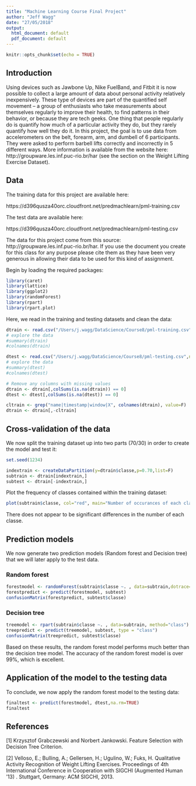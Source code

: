 ```yaml
---
title: "Machine Learning Course Final Project"
author: "Jeff Wagg"
date: "27/05/2018"
output:
  html_document: default
  pdf_document: default
---
```


```r
knitr::opts_chunk$set(echo = TRUE)
```

## Introduction

Using devices such as Jawbone Up, Nike FuelBand, and Fitbit it is now possible to collect a large amount of data about personal activity relatively inexpensively. These type of devices are part of the quantified self movement – a group of enthusiasts who take measurements about themselves regularly to improve their health, to find patterns in their behavior, or because they are tech geeks. One thing that people regularly do is quantify how much of a particular activity they do, but they rarely quantify how well they do it. In this project, the goal is to use data from accelerometers on the belt, forearm, arm, and dumbell of 6 participants. They were asked to perform barbell lifts correctly and incorrectly in 5 different ways. More information is available from the website here: http://groupware.les.inf.puc-rio.br/har (see the section on the Weight Lifting Exercise Dataset).

## Data

The training data for this project are available here:

https://d396qusza40orc.cloudfront.net/predmachlearn/pml-training.csv

The test data are available here:

https://d396qusza40orc.cloudfront.net/predmachlearn/pml-testing.csv

The data for this project come from this source: http://groupware.les.inf.puc-rio.br/har. If you use the document you create for this class for any purpose please cite them as they have been very generous in allowing their data to be used for this kind of assignment.

Begin by loading the required packages:

```r
library(caret)
library(lattice)
library(ggplot2)
library(randomForest)
library(rpart)
library(rpart.plot)
```

Here, we read in the training and testing datasets and clean the data:

```r
dtrain <- read.csv("/Users/j.wagg/DataScience/Course8/pml-training.csv",na.strings=c("NA","#DIV/0!", ""))
# explore the data
#summary(dtrain)
#colnames(dtrain)

dtest <- read.csv("/Users/j.wagg/DataScience/Course8/pml-testing.csv",na.strings=c("NA","#DIV/0!", ""))
# explore the data
#summary(dtest)
#colnames(dtest)

# Remove any columns with missing values 
dtrain <- dtrain[,colSums(is.na(dtrain)) == 0]
dtest <- dtest[,colSums(is.na(dtest)) == 0]

cltrain <- grep("name|timestamp|window|X", colnames(dtrain), value=F) 
dtrain <- dtrain[,-cltrain]
```

## Cross-validation of the data

We now split the training dataset up into two parts (70/30) in order to create the model and test it: 

```r
set.seed(1234)

indextrain <- createDataPartition(y=dtrain$classe,p=0.70,list=F)
subtrain <- dtrain[indextrain,]
subtest <- dtrain[-indextrain,]
```

Plot the frequency of classes contained within the training dataset:

```r
plot(subtrain$classe, col="red", main="Number of occurances of each classe variable", xlab="classe", ylab="Number")

```

There does not appear to be significant differences in the number of each classe. 

## Prediction models

We now generate two prediction models (Random forest and Decision tree) that we will later apply to the test data. 

### Random forest

```r
forestmodel <- randomForest(subtrain$classe ~. , data=subtrain,dotrace=F,na.action=na.fail)
forestpredict <- predict(forestmodel, subtest)
confusionMatrix(forestpredict, subtest$classe)
```

### Decision tree

```r
treemodel <- rpart(subtrain$classe ~. , data=subtrain, method="class")
treepredict <- predict(treemodel, subtest, type = "class")
confusionMatrix(treepredict, subtest$classe)
```

Based on these results, the random forest model performs much better than the decision tree model. The accuracy of the random forest model is over 99%, which is excellent. 

## Application of the model to the testing data

To conclude, we now apply the random forest model to the testing data:

```r
finaltest <- predict(forestmodel, dtest,na.rm=TRUE)
finaltest
```

## References

[1] Krzysztof Grabczewski and Norbert Jankowski. Feature Selection with Decision Tree Criterion.

[2] Velloso, E.; Bulling, A.; Gellersen, H.; Ugulino, W.; Fuks, H. Qualitative Activity Recognition of Weight Lifting Exercises. Proceedings of 4th International Conference in Cooperation with SIGCHI (Augmented Human ’13) . Stuttgart, Germany: ACM SIGCHI, 2013.
